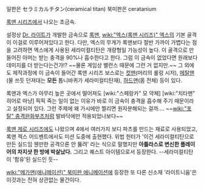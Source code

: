 일판은 セラミカルチタン(ceramical titan)
북미판은 ceratanium

[[록맨 시리즈]]에서 나오는 초금속.

설정상 [[Dr. 라이트]]가 개발한 금속으로 [[록맨]], [[wiki:"엑스(록맨 시리즈)" 엑스]]의 기본 골격이 이걸로 이루어져있다고 한다. 다만, 엑스의 무게가 록맨보다 절반 가까이 가볍다는 점을 고려하면 엑스에게 사용된 세라미컬티탄은 개량형일 가능성이 높다. 이 골격으로 만들어진 아머는 받는 충격을 90%나 흡수한다고 한다. 그럼 이 금속이 없었다면 원래보다 데미지를 더 받는다는건가!? ~~물론 게임상 밸런스 때문에 그런 거 없지만.~~
그 외에도 제작과정에 이 금속이 들어간 록맨 시리즈 보스로는 [[컷맨]](머리의 롤링 시저), [[메탈맨]](물 쓰듯 던져대는 '''모든''' 톱니바퀴가 세라미컬티탄재), [[하드맨]](몸 전체) 등이 있다.

록맨과 엑스가 아무리 높은 곳에서 떨어져도 [wiki:"스페랑카" 모 약체] [wiki:"치타맨" 히어로 마냥] 픽픽 죽는 일이 없는 이유가 바로 이 금속이 충격을 흡수해 주기 때문이라고 설정되어 있다. 그런 주제에 왜 가시에만 찔리면 원자분해되는 걸까.… ~~[[wiki:"포탈" 충격완화부츠]]처럼 발바닥에만 적용되었나보다~~

[[록맨 제로 시리즈]]에도 나왔으며 4에서 여러가지 보디 파츠를 만드는 재료로 사용되었고, 록맨 젝스 어드벤트에서도 미션 도중에 출현했다. 위법 헌터가 '이건 세라미컬티탄으로 만든 실드임 웬만한 공격으론 안 뚫려' 라는 식으로 말했지만 '''아틀라스로 변신한 플레이어의 차지샷 한 방에 박살났다.''' 그리고 퀘스트 아이템으로서 등장한다. --세라미컬티탄이 '함유'된 실드인 듯--

[[wiki:"메가맨(애니메이션)" 북미판 애니메이션]]에 등장한 또 다른 신소재 '라이트니움'은 이것과는 전혀 상관없는 물건이다.

